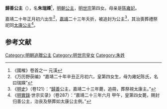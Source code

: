 {{東亞女性歷史人物
| 名稱=歸善公主
| 身份=[[明朝|明朝]]公主
| 畫像=
| 說明=
| 姓=朱
| 名=瑞嬫
| 封爵=[[公主|公主]]
| 位號=
| 封號=歸善公主
| 出生年=1541年
| 逝世年=1544年
| 諡號=
| 墳墓=北京金山
| 父親=[[明世宗|明世宗]]
| 同胞兄弟=[[朱載㙺|朱載㙺]]
| 母親=[[陈雍妃_(明世宗)|陈雍妃]]
|}}


'''歸善公主'''（{{bd|1541年||1544年|}}），名'''朱瑞嬫'''<ref>《國榷》卷首之一 元潢</ref>，[[明朝|明朝]][[公主|公主]]，[[明世宗|明世宗]]第四女。母亲是[[陈雍妃_(明世宗)|陈雍妃]]。

嘉靖二十年正月初六出生<ref>《万历野获编》“嘉靖二十年辛丑正月初六，皇第四女生，母为雍妃陈氏，名曰瑞嬫”</ref>，[[嘉靖|嘉靖]]二十三年夭折，被追封为公主<ref>《[[明史|明史]]》（卷121）：“[[歸善|歸善]]公主，嘉靖二十三年薨，追冊，葬祭視太康主。”</ref>，其治喪葬禮祭祀同[[太康公主_(明孝宗)|太康公主]]<ref>《[[明實錄|明實錄]]·世宗实录》（卷287）：“嘉靖二十三年六月 甲午，皇第四女薨，赐封归善公主，治丧及祭葬如太康公主例。”</ref>。

==参考文献==
<div class="references-small">
<references></references>
</div>

{{明朝人物小作品}}
[[Category:明朝追贈公主|Category:明朝追贈公主]]
[[Category:明世宗皇女|Category:明世宗皇女]]
[[Category:朱姓|Category:朱姓]]